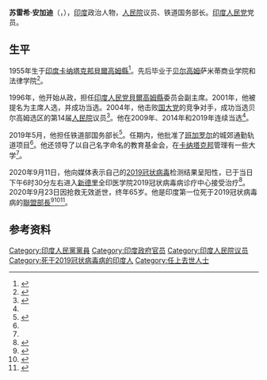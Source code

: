 {{Infobox officeholder
| name         = 苏雷希·安加迪
| native_name  = Suresh Angadi
| image        =Ambigara_chouwdayya_jayanti_procession_mp_suresh_angadi.jpg
| caption      = 
| office       = [[印度铁道部|印度铁道部]]国务部长
| minister     = [[皮尤什·戈亚尔|皮尤什·戈亚尔]]
| primeminister= [[纳伦德拉·莫迪|纳伦德拉·莫迪]]
| predecessor  = 
| successor    = 
| term_start   = 2019年5月30日
| term_end     = {{box|2020年9月23日}}
| office2      = {{flag|印度}}[[人民院_(印度)|人民院]]议员
| constituency2= [[贝尔高姆|贝尔高姆]]
| term_start2  = 2004年5月22日
| term_end2    = {{box|2020年9月23日}}
| predecessor2 = 
| successor2   = 
| birth_date   = {{birth date |1955|6|1|df=y}}
| birth_place  = {{flag|印度}}[[卡纳塔克邦|卡纳塔克邦]]
| death_date   = {{death date and age|2020|09|23|1955|6|1|df=y}}
| death_place  = {{flag|印度}}[[新德里|新德里]]
| alma_mater   = [[卡纳塔克邦|卡纳塔克邦]][[贝尔高姆|贝尔高姆]]萨米蒂商业学院<br>[[卡纳塔克邦|卡纳塔克邦]][[贝尔高姆|贝尔高姆]]法律学院
| spouse       = {{marriage|曼加尔·安加迪|1986年12月11日|2020年9月23日|end=s}}
| children     = 2
| party        = [[印度人民党|印度人民党]]
}}

'''苏雷希·安加迪'''（{{lang-en|Suresh Angadi}}，{{bd|1955年|6月1日|2020年|9月23日|catIdx=Angadi}}），[[印度|印度]]政治人物，[[人民院_(印度)|人民院]]议员、铁道国务部长。[[印度人民党|印度人民党]]党员。

==生平==
1955年生于[[印度|印度]][[卡纳塔克邦|卡纳塔克邦]][[貝爾高姆縣|貝爾高姆縣]]<ref name="#1">{{Cite web|date=2020-09-23|title=Suresh Angadi: A giant killer who never lost an election|url=https://www.hindustantimes.com/india-news/suresh-angadi-a-giant-killer-who-never-lost-an-election/story-9xk4wnDzKkELO6W54d3kgI.html|access-date=2020-09-24|website=Hindustan Times|language=en|archive-date=2021-05-07|archive-url=https://web.archive.org/web/20210507184846/https://www.hindustantimes.com/india-news/suresh-angadi-a-giant-killer-who-never-lost-an-election/story-9xk4wnDzKkELO6W54d3kgI.html|dead-url=no}}</ref>。先后毕业于[[贝尔高姆|贝尔高姆]]萨米蒂商业学院和法律学院<ref name=":0">{{Cite web|date=2020-09-23|title=Union Minister Suresh Angadi an unbeatable MP from Belagavi for four terms|url=https://www.deccanherald.com/state/top-karnataka-stories/union-minister-suresh-angadi-an-unbeatable-mp-from-belagavi-for-four-terms-892076.html|access-date=2020-09-24|website=Deccan Herald|language=en|archive-date=2020-10-06|archive-url=https://web.archive.org/web/20201006082835/https://www.deccanherald.com/state/top-karnataka-stories/union-minister-suresh-angadi-an-unbeatable-mp-from-belagavi-for-four-terms-892076.html|dead-url=no}}</ref>。

1996年，他开始从政，担任[[印度人民党|印度人民党]][[貝爾高姆縣|貝爾高姆縣]]委员会副主席。2001年，他被提名为主席人选，并成功当选。2004年，他击败[[印度国民大会党|国大党]]的竞争对手，成功当选贝尔高姆选区的第14届[[人民院_(印度)|人民院]]议员<ref name="#2">{{Cite web|date=2020-09-23|title=Union Minister Suresh Angadi an unbeatable MP from Belagavi for four terms|url=https://www.deccanherald.com/state/top-karnataka-stories/union-minister-suresh-angadi-an-unbeatable-mp-from-belagavi-for-four-terms-892076.html|access-date=2020-09-24|website=Deccan Herald|language=en|archive-date=2020-10-06|archive-url=https://web.archive.org/web/20201006082835/https://www.deccanherald.com/state/top-karnataka-stories/union-minister-suresh-angadi-an-unbeatable-mp-from-belagavi-for-four-terms-892076.html|dead-url=no}}</ref>。他在2009年、2014年和2019年连续当选<ref name="#1"/>。

2019年5月，他担任铁道部国务部长<ref>{{citation |title=PM Modi allocates portfolios. Full list of new ministers |url=https://www.livemint.com/politics/news/pm-modi-allocates-portfolios-full-list-of-new-ministers-1559288502067.html |work=Live Mint |date=2019-05-31 |accessdate=2020-09-24 |archive-date=2019-06-02 |archive-url=https://web.archive.org/web/20190602015648/https://www.livemint.com/politics/news/pm-modi-allocates-portfolios-full-list-of-new-ministers-1559288502067.html |dead-url=no }}</ref>。任期内，他批准了[[班加罗尔|班加罗尔]]的城郊通勤轨道项目<ref name="#2"/>。他还领导了以自己名字命名的教育基金会，在[[卡纳塔克邦|卡纳塔克邦]]管理有一些大学<ref name=":0" />。

2020年9月11日，他向媒体表示自己的[[2019冠状病毒|2019冠状病毒]]检测结果呈阳性，已于当日下午6时30分左右进入[[新德里|新德里]]全印医学院2019冠状病毒病诊疗中心接受治疗<ref>{{cite web |author1=南博一 王基炜 |title=全球疫情日报 至下月初美国新冠病亡人数恐破21万 |url=https://www.thepaper.cn/newsDetail_forward_9149207 |publisher=[[澎湃新闻|澎湃新闻]] |date=2020-09-12 |access-date=2020-09-24 |archive-date=2021-01-28 |archive-url=https://web.archive.org/web/20210128191926/https://www.thepaper.cn/newsDetail_forward_9149207 |dead-url=no }}</ref>。2020年9月23日因抢救无效逝世，终年65岁。他是印度第一位死于2019冠状病毒病的[[部長聯盟理事會|聯盟部長]]<ref>{{Cite web|title=MoS Railways Suresh Angadi dies of coronavirus, PM Modi remembers exceptional karyakarta|url=https://www.indiatoday.in/india/story/mos-railways-suresh-angadi-dies-of-coronavirus-1724702-2020-09-23|access-date=2020-09-24|website=India Today|language=en|archive-date=2020-09-24|archive-url=https://web.archive.org/web/20200924221628/https://www.indiatoday.in/india/story/mos-railways-suresh-angadi-dies-of-coronavirus-1724702-2020-09-23|dead-url=no}}</ref><ref>{{Cite web|title=Union Minister Suresh Angadi Dies Of Covid. PM, President Express Grief|url=https://www.ndtv.com/india-news/junior-railways-minister-suresh-angadi-dies-of-covid-2300101|access-date=2020-09-23|website=NDTV.com|archive-date=2020-10-19|archive-url=https://web.archive.org/web/20201019163002/https://www.ndtv.com/india-news/junior-railways-minister-suresh-angadi-dies-of-covid-2300101|dead-url=no}}</ref><ref>{{cite web |title=印度铁道部国务部长死于新冠肺炎 莫迪表示哀悼 |url=http://news.haiwainet.cn/n/2020/0924/c3541093-31882914.html |publisher=海外网 |date=2020-09-24 |access-date=2020-09-24 |archive-date=2021-01-27 |archive-url=https://web.archive.org/web/20210127044813/http://news.haiwainet.cn/n/2020/0924/c3541093-31882914.html |dead-url=no }}</ref>。

==参考资料==
{{Reflist}}
{{Authority control}}
{{DEFAULTSORT:Angadi, Suresh}}
[[Category:印度人民黨黨員|Category:印度人民黨黨員]]
[[Category:印度政府官员|Category:印度政府官员]]
[[Category:印度人民院议员|Category:印度人民院议员]]
[[Category:死于2019冠状病毒病的印度人|Category:死于2019冠状病毒病的印度人]]
[[Category:任上去世人士|Category:任上去世人士]]